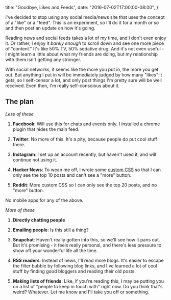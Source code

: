   title: "Goodbye, Likes and Feeds",
  date: "2016-07-02T17:00:00-08:00",
}

I've decided to stop using any social media/news site that uses the
concept of a "like" or a "feed". This is an experiment, so I'll do it for
a month or so and then post an update on how it's going.

Reading news and social feeds takes a lot of my time, and I don't even
enjoy it. Or rather, I enjoy it _barely enough_ to scroll down and see one
more piece of "content." It's like 50% TV, 50% sedative drug. And it's not
even useful - I might learn a little about what my friends are doing, but
my relationship with them isn't getting any stronger.

With social networks, it seems like the more you put in, the more you get out.
But anything I put in will be immediately judged by how many "likes" it gets,
so I self-censor a lot, and only post things I'm pretty sure will be well
received. Even then, I'm really self-conscious about it.

## The plan

_Less of these_

1. **Facebook**: Will use this for chats and events only. I installed
   a chrome plugin that hides the main feed.

2. **Twitter**: No more of this. It's a pity, because people do put cool stuff
   there.

3. **Instagram**: I set up an account recently, but haven't used it, and will
   continue not using it.

4. **Hacker News**: To wean me off, I wrote some [custom
   CSS](http://stylebot.me/) so that I can only see the top 10 posts and
   can't see a "more" button.

5. **Reddit**: More custom CSS so I can only see the top 20 posts, and no
   "more" button.

No mobile apps for any of the above.

_More of these_

1. **Directly chatting people**

2. **Emailing people**: Is this still a thing?

3. **Snapchat**: Haven't really gotten into this, so we'll see how it pans
   out. But it's promising - it feels really personal, and there's less
   pressure to show off your wonderful life all the time.

4. **RSS readers**: Instead of news, I'll read more blogs. It's easier to
   escape the filter bubble by following blog links, and I've learned
   a lot of cool stuff by finding good bloggers and reading their old
   posts.

5. **Making lists of friends**: Like, if you're reading this, I may be
   putting you on a list of "people to keep in touch with" right now. Do
   you think that's weird? Whatever. Let me know and I'll take you off or
   something.

